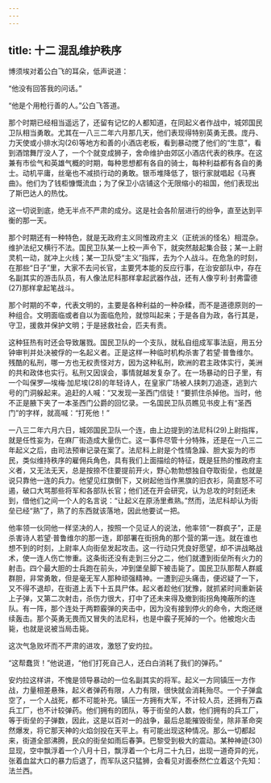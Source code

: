 ```yaml
---
---
---
```

title: 十二 混乱维护秩序
---





博须埃对着公白飞的耳朵，低声说道：

“他没有回答我的问话。”

“他是个用枪行善的人。”公白飞答道。

那个时期已经相当遥远了，还留有记忆的人都知道，在同起义者作战中，城郊国民卫队相当勇敢。尤其在一八三二年六月那几天，他们表现得特别英勇无畏。庞丹、力天使或小排水沟(26)等地方和善的小酒店老板，看到暴动搅了他们的“生意”，看到酒馆舞厅没人了，一个个就变成狮子，舍命维护由郊区小酒店代表的秩序。在这兼有市侩气和英雄气概的时期，每种思想都有各自的骑士，每种利益都有各自的勇士。动机平庸，丝毫也不减损行动的勇敢。银币堆降低了，银行家就唱起《马赛曲》。他们为了钱柜慷慨流血；为了保卫小店铺这个无限缩小的祖国，他们表现出了斯巴达人的热忱。

这一切说到底，绝无半点不严肃的成分。这是社会各阶层进行的纷争，直至达到平衡的那一天。

那个时期还有一种特色，就是无政府主义同惟政府主义（正统派的怪名）相混杂。维护法纪又横行不法。国民卫队某一上校一声令下，就突然敲起集合鼓；某一上尉灵机一动，就冲上火线；某一卫队受“主义”指挥，去为个人战斗。在危急的时刻，在那些“日子”里，大家不去问长官，主要凭本能的反应行事，在治安部队中，存在名副其实的游击队员，有人像法尼科那样拿起武器作战，还有人像亨利·封弗雷德(27)那样拿起笔战斗。

那个时期的不幸，代表文明的，主要是各种利益的一种杂糅，而不是道德原则的一种组合。文明面临或者自以为面临危险，就惊叫起来；于是各自为政，各行其是，守卫，援救并保护文明；于是拯救社会，匹夫有责。

这种狂热有时还会导致屠戮。国民卫队的一个支队，就私自组成军事法庭，用五分钟审判并处决被俘的一名起义者。正是这样一种临时机构杀害了若望·普鲁维尔。残酷的私刑，哪一方也无权责怪对方，因为这种私刑，欧洲的君主政体实行，美洲的共和政体也实行。私刑又因误会，事情就越发复杂了。在一场暴动的日子里，有一个叫保罗—埃梅·加尼埃(28)的年轻诗人，在皇家广场被人挟刺刀追逐，逃到六号的门洞躲起来。追赶的人喊：“又发现一圣西门信徒！”要抓住杀掉他。当时，他不正是腋下夹了一本圣西门公爵的回忆录。一名国民卫队员瞧见书皮上有“圣西门”的字样，就高喊：“打死他！”

一八三二年六月六日，城郊国民卫队一个连，由上边提到的法尼科(29)上尉指挥，就是任性妄为，在麻厂街造成大量伤亡。这一事件尽管十分特殊，还是在一八三二年起义之后，由司法预审记录在案了。法尼科上尉是个性情急躁、胆大妄为的市民，类似维持秩序的雇佣兵角色，具有我们上面描绘的特征，既是狂热的惟政府主义者，又无法无天，总是按捺不住要提前开火，野心勃勃想独自夺取街垒，也就是说只靠他一连的兵力。他望见红旗倒下，又树起他当作黑旗的旧衣衫，简直怒不可遏，破口大骂那些将军和各部队长官；他们还在开会研究，认为总攻的时刻还未到，借他们之间一个人的名言说：“让起义在原汤里煮熟。”然而，法尼科却认为街垒已经“熟”了，熟了的东西就该落地，因此他要试一把。

他率领一伙同他一样坚决的人，按照一个见证人的说法，他率领“一群疯子”，正是杀害诗人若望·普鲁维尔的那一连，即部署在街拐角的那个营的第一连。就在谁也想不到的时刻，上尉率人向街垒发起攻击。这一行动只凭良好愿望，却不讲战略战术，使一连人伤亡惨重。这条街还没有走到三分之二，他们就遭到街垒所有火力的射击。四个最大胆的士兵跑在前头，冲到堡垒脚下被击毙了。国民卫队那帮人群威群胆，非常勇敢，但是毫无军人那种顽强精神。一遭到迎头痛击，便迟疑了一下，又不得不退却，在街道上丢下十五具尸体。起义者趁他们犹豫，就抓紧时间重新装上子弹，又第二次射击，杀伤力很大，打中了还未来得及撤到街拐角掩蔽所的连队。有一阵，那个连处于两颗霰弹的夹击中，因为没有接到停火的命令，大炮还继续轰击。那个英勇无畏而又冒失的法尼科，也是中霰子死掉的一个。他被炮火击毙，也就是说被当局击毙。

这次气急败坏而不严肃的进攻，激怒了安灼拉。

“这帮蠢货！”他说道，“他们打死自己人，还白白消耗了我们的弹药。”

安灼拉这样讲，不愧是领导暴动的一位名副其实的将军。起义一方同镇压一方作战，力量相差悬殊，起义者弹药有限，人力有限，很快就会消耗殆尽。一个子弹盒空了，一个人战死，都不可能补充。镇压一方拥有大军，不计较人员，还拥有万森兵工厂，也不计较弹药。他们拥有的团队，等于街垒的人数，他们拥有的兵工厂，等于街垒的子弹数，因此，这是以百对一的战争，最后总能摧毁街垒，除非革命突然爆发，将它那天神的火焰剑投在天平上。有可能出现这种情况。那么一切都起来，街道全部沸腾，民众的街垒如雨后春笋。巴黎受到极大的震动。某种神迹(30)显现，空中飘浮着一个八月十日，飘浮着一个七月二十九日，出现一道奇异的光，张着血盆大口的暴力后退了，而军队这只猛狮，会看见对面泰然伫立着这个先知：法兰西。